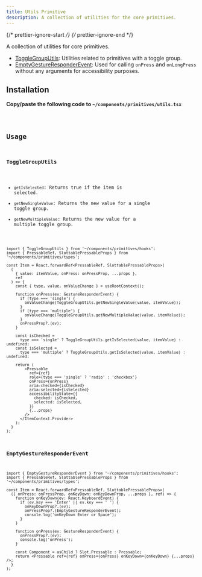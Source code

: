 ```yaml
---
title: Utils Primitive
description: A collection of utilities for the core primitives.
---
```


{/* prettier-ignore-start */}
{/* prettier-ignore-end */}


A collection of utilities for core primitives.

<Card title="Utilities">

- [ToggleGroupUtils](#togglegrouputils): Utilities related to primitives with a toggle group.
- [EmptyGestureResponderEvent](#emptygestureresponderevent): Used for calling `onPress` and `onLongPress` without any arguments for accessibility purposes.

</Card>

## Installation

**Copy/paste the following code to `~/components/primitives/utils.tsx`**

<Code code={importedCode} lang='tsx' title='~/components/primitives/utils.tsx' />

## Usage

### ToggleGroupUtils

- `getIsSelected`: Returns true if the item is selected.
- `getNewSingleValue`: Returns the new value for a single toggle group.
- `getNewMultipleValue`: Returns the new value for a multiple toggle group.

```tsx
import { ToggleGroupUtils } from '~/components/primitives/hooks';
import { PressableRef, SlottablePressableProps } from '~/components/primitives/types';

const Item = React.forwardRef<PressableRef, SlottablePressableProps>(
  (
    { value: itemValue, onPress: onPressProp, ...props },
    ref
  ) => {
    const { type, value, onValueChange } = useRootContext();

    function onPress(ev: GestureResponderEvent) {
      if (type === 'single') {
        onValueChange(ToggleGroupUtils.getNewSingleValue(value, itemValue));
      }
      if (type === 'multiple') {
        onValueChange(ToggleGroupUtils.getNewMultipleValue(value, itemValue));
      }
      onPressProp?.(ev);
    }

    const isChecked =
      type === 'single' ? ToggleGroupUtils.getIsSelected(value, itemValue) : undefined;
    const isSelected =
      type === 'multiple' ? ToggleGroupUtils.getIsSelected(value, itemValue) : undefined;

    return (
        <Pressable
          ref={ref}
          role={type === 'single' ? 'radio' : 'checkbox'}
          onPress={onPress}
          aria-checked={isChecked}
          aria-selected={isSelected}
          accessibilityState={{
            checked: isChecked,
            selected: isSelected,
          }}
          {...props}
        />
      </ItemContext.Provider>
    );
  }
);
```

### EmptyGestureResponderEvent

```tsx
import { EmptyGestureResponderEvent } from '~/components/primitives/hooks';
import { PressableRef, SlottablePressableProps } from '~/components/primitives/types';

const Item = React.forwardRef<PressableRef, SlottablePressableProps>(
  ({ onPress: onPressProp, onKeyDown: onKeyDownProp, ...props }, ref) => {
    function onKeyDown(ev: React.KeyboardEvent) {
      if (ev.key === 'Enter' || ev.key === ' ') {
        onKeyDownProp?.(ev);
        onPressProp?.(EmptyGestureResponderEvent);
        console.log('onKeyDown Enter or Space');
      }
    }

    function onPress(ev: GestureResponderEvent) {
      onPressProp?.(ev);
      console.log('onPress');
    }

    const Component = asChild ? Slot.Pressable : Pressable;
    return <Pressable ref={ref} onPress={onPress} onKeyDown={onKeyDown} {...props} />;
  }
);
```
